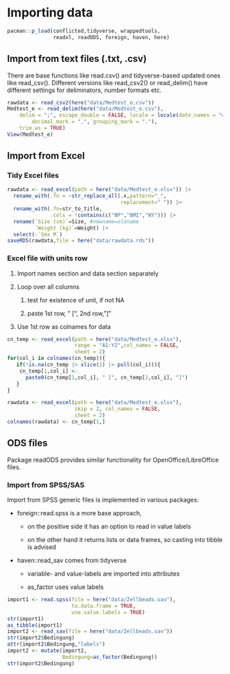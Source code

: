 # Importing data

```r
pacman::p_load(conflicted,tidyverse, wrappedtools, 
               readxl, readODS, foreign, haven, here)
```

## Import from text files (.txt, .csv)

There are base functions like read.csv() and tidyverse-based updated ones like read_csv(). Different versions like read_csv2() or read_delim() have different settings for deliminators, number formats etc.

```r
rawdata <- read_csv2(here("data/Medtest_e.csv"))
Medtest_e <- read_delim(here("data/Medtest_e.csv"), 
    delim = ";", escape_double = FALSE, locale = locale(date_names = "de", 
        decimal_mark = ",", grouping_mark = "."), 
    trim_ws = TRUE)
View(Medtest_e)
```

## Import from Excel

### Tidy Excel files

```r
rawdata <- read_excel(path = here("data/Medtest_e.xlsx")) |> 
  rename_with(.fn = ~str_replace_all(.x,pattern="_",
                                     replacement=" ")) |>
  rename_with(.fn=str_to_title,
              .cols = !contains(c("BP","BMI","NY"))) |> 
  rename(`Size (cm)`=Size, #newname=oldname
         `Weight (kg)`=Weight) |> 
  select(-`Sex M`)
saveRDS(rawdata,file = here("data/rawdata.rds"))
```

### Excel file with units row

1.  Import names section and data section separately

2.  Loop over all columns

    1.  test for existence of unit, if not NA

    2.  paste 1st row, " \[", 2nd row,"\]"

3.  Use 1st row as colnames for data

```r
cn_temp <- read_excel(path = here("data/Medtest_e.xlsx"),
                      range = "A1:Y2",col_names = FALSE,
                      sheet = 2)
for(col_i in colnames(cn_temp)){
   if(!is.na(cn_temp |> slice(2) |> pull(col_i))){
    cn_temp[1,col_i] <- 
      paste0(cn_temp[1,col_i], " [", cn_temp[2,col_i], "]")
   }
}

rawdata <- read_excel(path = here("data/Medtest_e.xlsx"),
                      skip = 2, col_names = FALSE,
                      sheet = 2)
colnames(rawdata) <- cn_temp[1,]
```

## ODS files

Package readODS provides similar functionality for OpenOffice/LibreOffice files.

### Import from SPSS/SAS

Import from SPSS generic files is implemented in various packages:

-   foreign::read.spss is a more base approach,

    -   on the positive side it has an option to read in value labels

    -   on the other hand it returns lists or data frames, so casting into tibble is advised

-   haven::read_sav comes from tidyverse

    -   variable- and value-labels are imported into attributes

    -   as_factor uses value labels

```r
import1 <- read.spss(file = here("data/Zellbeads.sav"),
                     to.data.frame = TRUE,
                     use.value.labels = TRUE)
str(import1)
as_tibble(import1)
import2 <- read_sav(file = here("data/Zellbeads.sav"))
str(import2$Bedingung)
attr(import2$Bedingung,"labels")
import2 <- mutate(import2,
                  Bedingung=as_factor(Bedingung))
str(import2$Bedingung)
```
